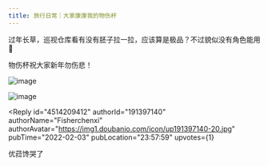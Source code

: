 ```yaml
---
title: 旅行日常｜大家康康我的物伤杯
---
```



<Forum groupName="原神" groupUrl="https://www.douban.com/group/genshin/" archivedAt="2025-05-16T16:47:53.103Z">
  <Post
    id="259200266"
    title="旅行日常｜大家康康我的物伤杯"
    url="https://www.douban.com/group/topic/259200266/?_spm_id=MTk0NDkxNjMz"
    pubTime="2022-02-04"
    highlightUserId="191397140"
  >
过年长草，巡视仓库看有没有胚子拉一拉，应该算是极品？不过貌似没有角色能用🥲

物伤杯祝大家新年勿伤悲！

![image](https://img2.doubanio.com/view/group_topic/l/public/p525605311.webp)

![image](https://img3.doubanio.com/view/group_topic/l/public/p525605312.webp)

<Reply
  id="4514209412"
  authorId="191397140"
  authorName="Fisherchenxi"
  authorAvatar="https://img1.doubanio.com/icon/up191397140-20.jpg"
  pubTime="2022-02-03"
  pubLocation="23:57:59"
  upvotes={1}
>
优菈馋哭了
</Reply>
  </Post>
</Forum>
